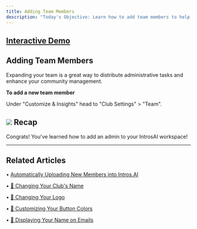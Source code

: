 ```yaml
---
title: Adding Team Members
description: "Today's Objective: Learn how to add team members to help manage your club"
---
```

[Interactive Demo](https://intros-ai.navattic.com/n79s0tys)
-----------------------------------------------------------

## Adding Team Members

Expanding your team is a great way to distribute administrative tasks and enhance your community management.

**To add a new team member**

Under "Customize & Insights" head to "Club Settings" > "Team".

![](/images/adding-team-members1.png)
Recap
-----

Congrats! You've learned how to add an admin to your IntrosAI workspace!

* * *

## Related Articles

• [Automatically Uploading New Members into Intros.AI](/uploading-members/auto-update-intros)

• [📝 Changing Your Club's Name](/branding-best-practices/changing-clubs-name)

• [📸 Changing Your Logo](/branding-best-practices/changing-your-logo)

• [🎨 Customizing Your Button Colors](/branding-best-practices/customizing-button-color)

• [🌁 Displaying Your Name on Emails](/branding-best-practices/displaying-name-on-emails)

